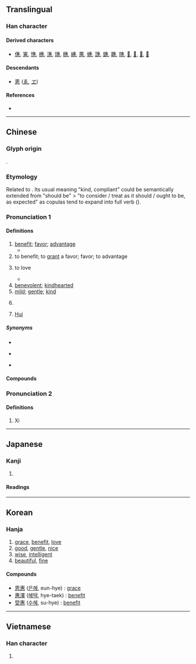 {{also|恵}}
{{character info}}
==Translingual==
{{ja-forms|[[恵]]|惠|惠}}

===Han character===
{{Han char|rn=61|rad=心|as=08|sn=12|four=50333|canj=JIP}}

====Derived characters====
* [[僡]], [[寭]], [[憓]], [[橞]], [[潓]], [[璤]], [[穗]], [[繐]], [[蕙]], [[蟪]], [[譓]], [[鏸]], [[韢]], [[䧥]], [[𠦽]], [[𠽡]], [[𢴥]], [[𪒜]]

====Descendants====
* [[恵]] ([[ゑ]], [[ヱ]])

====References====
* {{Han ref|kx=0391.190|dkj=10822|dj=0724.050|hdz=42309.100|uh=60E0|ud=24800|bh=B466|bd=46182}}

----

==Chinese==
{{zh-forms|alt=僡,恵,𢞯,𢡘,𢥁,𢞨,𦻇,𢠞,𦣽}}

===Glyph origin===
{{Han etym}}
{{Han compound|叀|心|t2=heart|ls=ic}}.

===Etymology===
Related to {{och-l|唯|id=1|to be}}. Its usual meaning "kind, compliant" could be semantically extended from "should be" > "to consider / treat as it should / ought to be, as expected" as copulas tend to expand into full verb ({{zh-ref|Schuessler, 2007}}).

===Pronunciation 1===
{{zh-pron
|m=huì
|m-s=
|c=wai6
|c-t=
|g=
|h=pfs=fi
|j=
|mb=hṳ̄
|md=
|mn=hūi/xm:hōe
|mn-t=hui6
|w=
|x=
|mc=y
|oc=y
|cat=n
}}

====Definitions====
{{zh-hanzi}}

# [[benefit]]; [[favor]]; [[advantage]]
#* {{zh-x|子曰：「君子 懷 德，小人 懷 土；君子 懷 刑，小人 懷 惠。」|The Master said: "The gentleman thinks of virtue; the villain thinks of comfort. The gentleman thinks of the sanctions of law; the villain thinks of '''favors''' which he may receive."|ref=Lunyu}}
# to benefit; to [[grant]] a favor; favor; to advantage
# {{lb|zh|obsolete}} to love
#* {{zh-x|惠 而 好 我|(Whoever) '''loves''' and cherishes me|CL|ref=Shijing}}
# [[benevolent]]; [[kindhearted]]
# [[mild]]; [[gentle]]; [[kind]]
# {{lb|zh|polite}} {{n-g|used as a form of compliment}}
#: {{zh-x|惠顧|your patronage}}
# {{surname|zh|dot=:}} [[Hui]]

=====Synonyms=====
* {{s|benefit}}
{{zh-syn-saurus|益處}}
* {{s|benevolent}}
{{zh-syn-saurus|善良}}
* {{s|mild}}
{{zh-syn-saurus|柔順}}

====Compounds====
{{zh-der|不夷不惠|不惠|互惠|互惠原則|互惠關稅|仁惠|優惠|優惠待遇|優惠關稅|受惠|口惠|嘉惠|夷惠|好施小惠|好行小惠|察惠|實惠|小恩小惠|小惠|布德施惠|平等互惠|廣惠倉|德惠|恩惠|惠及|惠士奇|惠子|惠子知我|惠存|惠安縣|惠崇|惠州之役|惠帳|惠恤|惠政|惠施|惠施五車|惠棟|惠澤|惠然|惠然肯來|惠特曼|惠綏|惠而不費|惠聲|惠育|惠臨|惠賜|惠贈|惠連|惠鈔|惠鑒|惠陽縣|惠音|惠顧|惠風|惠黠|施惠|晉惠帝|李惠堂|柳下惠|梁惠王|楊惠之|淫惠|渥惠|澆瓜之惠|濟惠|特惠|特惠制度|特惠待遇|特惠關稅|甘棠之惠|福惠雙修|秀外惠中|私恩小惠|聖惠方|見惠|謝惠連|辯惠|銘謝惠顧|駿惠|惠州|通惠|惠東}}

===Pronunciation 2===
{{zh-pron
|cat=pn
}}

====Definitions====
{{zh-hanzi}}

# {{lb|zh|Shaanxi dialect}} {{surname|zh|dot=:}} Xi

----

==Japanese==
{{ja-kanji forms|恵|惠}}

===Kanji===
{{ja-kanji|grade=|rs=心08|shin=恵}}

# {{rfdef|ja|sort=心08}}

====Readings====
{{ja-readings
|goon=え<ゑ
|kanon=けい<けい<くゑい
|kun=めぐみ-, めぐ-む
|nanori=あい, あや, け, さと, さとし, しげ, しげる, へい, み, めぐる, やす}}

----

==Korean==

===Hanja===
{{ko-hanja|은혜|혜}}

# [[grace]], [[benefit]], [[love]]
# [[good]], [[gentle]], [[nice]]
# [[wise]], [[intelligent]]
# [[beautiful]], [[fine]]

====Compounds====
* [[恩惠]] ([[은혜]], eun-hye) : [[grace]]
* [[惠澤]] ([[혜택]], hye-taek) : [[benefit]]
* [[受惠]] ([[수혜]], su-hye) : [[benefit]]

----

==Vietnamese==

===Han character===
{{vi-readings|reading=huệ|rs=心08}}

# {{rfdef|vi|sort=心08}}